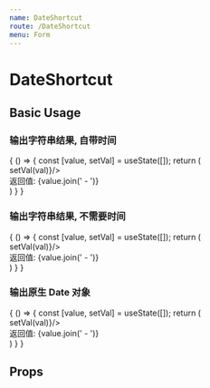 ```yaml
---
name: DateShortcut
route: /DateShortcut
menu: Form
---
```



# DateShortcut

## Basic Usage

### 输出字符串结果, 自带时间

<Playground>
  {
    () => {
      const [value, setVal] = useState([]);
      return (
        <div>
          <DateShortcut style={{width: 300}}
            outputAsString={true}
            onChange={val => setVal(val)}/>
          <br/>
          返回值: {value.join(' - ')}
        </div>
      )
    }
  }
</Playground>

### 输出字符串结果, 不需要时间

<Playground>
  {
    () => {
      const [value, setVal] = useState([]);
      return (
        <div>
          <DateShortcut style={{width: 300}}
            outputAsString={true}
            needTime={false}
            onChange={val => setVal(val)}/>
          <br/>
          返回值: {value.join(' - ')}
        </div>
      )
    }
  }
</Playground>

### 输出原生 Date 对象

<Playground>
  {
    () => {
      const [value, setVal] = useState([]);
      return (
        <div>
          <DateShortcut style={{width: 300}}
            onChange={val => setVal(val)}/>
          <br/>
          返回值: {value.join(' - ')}
        </div>
      )
    }
  }
</Playground>

## Props

<Props of={DateShortcut} />
